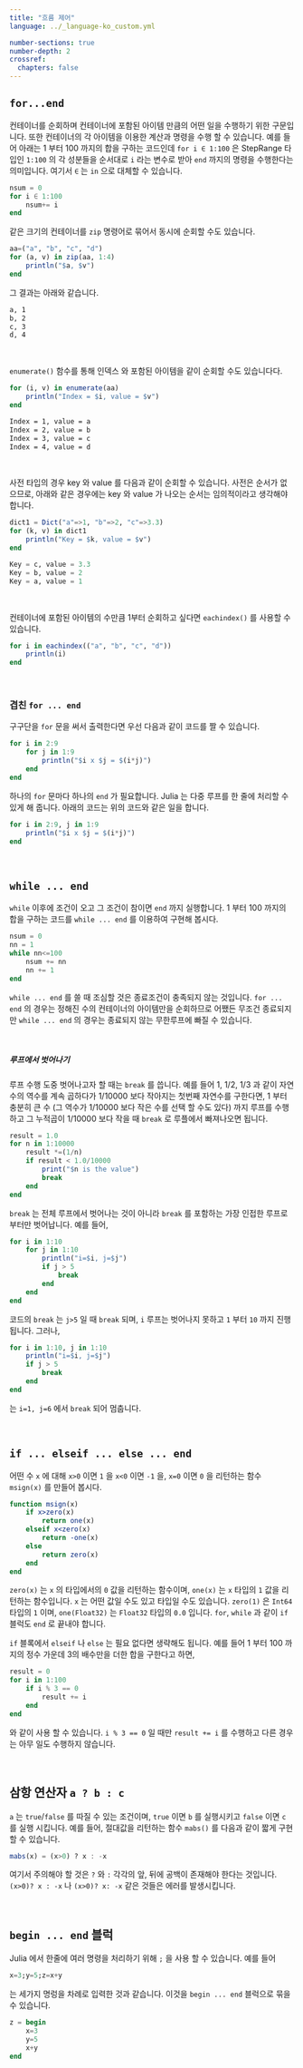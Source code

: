 ```yaml
---
title: "흐름 제어"
language: ../_language-ko_custom.yml  

number-sections: true
number-depth: 2
crossref:
  chapters: false
---
```




## `for...end` 

컨테이너를 순회하며 컨테이너에 포함된 아이템 만큼의 어떤 일을 수행하기 위한 구문입니다. 또한 컨테이너의 각 아이템을 이용한 계산과 명령을 수행 할 수 있습니다. 예를 들어 아래는 1 부터 100 까지의 합을 구하는 코드인데 `for i ∈ 1:100` 은 StepRange 타입인 `1:100` 의 각 성분들을 순서대로 `i` 라는 변수로 받아 `end` 까지의 명령을 수행한다는 의미입니다. 여기서 `∈` 는 `in` 으로 대체할 수 있습니다.

```julia
nsum = 0
for i ∈ 1:100
    nsum+= i
end
```

같은 크기의 컨테이너를 `zip` 명령어로 묶어서 동시에 순회할 수도 있습니다.

```julia
aa=("a", "b", "c", "d")
for (a, v) in zip(aa, 1:4)
    println("$a, $v")
end
```

그 결과는 아래와 같습니다.

```sh
a, 1
b, 2
c, 3
d, 4
```

</br>

`enumerate()` 함수를 통해 인덱스 와 포함된 아이템을 같이 순회할 수도 있습니다다.

```julia
for (i, v) in enumerate(aa)
    println("Index = $i, value = $v")
end
```
```sh
Index = 1, value = a
Index = 2, value = b
Index = 3, value = c
Index = 4, value = d
```

</br>

사전 타입의 경우 key 와 value 를 다음과 같이 순회할 수 있습니다. 사전은 순서가 없으므로, 아래와 같은 경우에는 key 와 value 가 나오는 순서는 임의적이라고 생각해야 합니다.

```julia
dict1 = Dict("a"=>1, "b"=>2, "c"=>3.3)
for (k, v) in dict1
    println("Key = $k, value = $v")
end

Key = c, value = 3.3
Key = b, value = 2
Key = a, value = 1
```

</br>

컨테이너에 포함된 아이템의 수만큼 1부터 순회하고 싶다면 `eachindex()` 를 사용할 수 있습니다. 

```julia
for i in eachindex(("a", "b", "c", "d"))
    println(i)
end
```






</br>

### 겹친 `for ... end`

구구단을 `for` 문을 써서 출력한다면 우선 다음과 같이 코드를 짤 수 있습니다.

```julia
for i in 2:9 
    for j in 1:9
        println("$i x $j = $(i*j)")
    end
end
```

하나의 `for` 문마다 하나의 `end` 가 필요합니다. Julia 는 다중 루프를 한 줄에 처리할 수 있게 해 줍니다. 아래의 코드는 위의 코드와 같은 일을 합니다.

```julia
for i in 2:9, j in 1:9
    println("$i x $j = $(i*j)")
end
```


</br>

## `while ... end`

`while` 이후에 조건이 오고 그 조건이 참이면 `end` 까지 실행합니다. 1 부터 100 까지의 합을 구하는 코드를 `while ... end` 를 이용하여 구현해 봅시다.

```julia
nsum = 0
nn = 1
while nn<=100
    nsum += nn
    nn += 1
end
```

`while ... end` 를 쓸 때 조심할 것은 종료조건이 충족되지 않는 것입니다. `for ... end` 의 경우는 정해진 수의 컨테이너의 아이템만을 순회하므로 어쨌든 무조건 종료되지만 `while ... end` 의 경우는 종료되지 않는 무한루프에 빠질 수 있습니다. 

</br>


##### 루프에서 벗어나기

루프 수행 도중 벗어나고자 할 때는 `break` 를 씁니다. 예를 들어 1, 1/2, 1/3 과 같이 자연수의 역수를 계속 곱하다가 1/10000 보다 작아지는 첫번째 자연수를 구한다면, 1 부터 충분히 큰 수 (그 역수가 1/10000 보다 작은 수를 선택 할 수도 있다) 까지 루프를 수행하고 그 누적곱이 1/10000 보다 작을 때 `break` 로 루플에서 빠져나오면 됩니다.

```julia
result = 1.0
for n in 1:10000
    result *=(1/n)
    if result < 1.0/10000
        print("$n is the value")
        break
    end
end
```

`break` 는 전체 루프에서 벗어나는 것이 아니라 `break` 를 포함하는 가장 인접한 루프로부터만 벗어납니다. 예를 들어,

```julia
for i in 1:10
    for j in 1:10
        println("i=$i, j=$j")
        if j > 5
            break
        end
    end
end
```

코드의 `break` 는 `j>5` 일 때 `break` 되며, `i` 루프는 벗어나지 못하고 `1` 부터 `10` 까지 진행됩니다. 그러나,

```julia
for i in 1:10, j in 1:10
    println("i=$i, j=$j")
    if j > 5
        break
    end
end
```

는 `i=1, j=6` 에서 `break` 되어 멈춥니다.


</br>

## `if ... elseif ... else ... end`

어떤 수 `x` 에 대해 `x>0` 이면 `1` 을 `x<0` 이면 `-1` 을, `x=0` 이면 `0` 을 리턴하는 함수 `msign(x)` 를 만들어 봅시다.

```julia
function msign(x)
    if x>zero(x)
        return one(x)
    elseif x<zero(x) 
        return -one(x)
    else
        return zero(x)
    end
end
```

`zero(x)` 는 `x` 의 타입에서의 `0` 값을 리턴하는 함수이며, `one(x)` 는 `x` 타입의 `1` 값을 리턴하는 함수입니다. `x` 는 어떤 값일 수도 있고 타입일 수도 있습니다. `zero(1)` 은 `Int64` 타입의 `1` 이며, `one(Float32)` 는 `Float32` 타입의 `0.0` 입니다. `for`, `while` 과 같이 `if` 블럭도 `end` 로 끝내야 합니다. 

`if` 블록에서 `elseif` 나 `else` 는 필요 없다면 생략해도 됩니다. 예를 들어 1 부터 100 까지의 정수 가운데 3의 배수만을 더한 합을 구한다고 하면,

```julia
result = 0
for i in 1:100
    if i % 3 == 0
        result += i
    end
end
```

와 같이 사용 할 수 있습니다. `i % 3 == 0` 일 때만 `result += i` 를 수행하고 다른 경우는 아무 일도 수행하지 않습니다.

</br>

## 삼항 연산자 `a ? b : c`

`a` 는 `true`/`false` 를 따질 수 있는 조건이며, `true` 이면 `b` 를 실행시키고 `false` 이면 `c` 를 실행 시킵니다. 예를 들어, 절대값을 리턴하는 함수 `mabs()` 를 다음과 같이 짧게 구현 할 수 있습니다. 

``` julia
mabs(x) = (x>0) ? x : -x
```

여기서 주의해야 할 것은 `?` 와 `:` 각각의 앞, 뒤에 공백이 존재해야 한다는 것입니다. `(x>0)? x : -x` 나 `(x>0)? x: -x` 같은 것들은 에러를 발생시킵니다.

</br>

## `begin ... end` 블럭

Julia 에서 한줄에 여러 명령을 처리하기 위해 `;` 을 사용 할 수 있습니다. 예를 들어

```julia
x=3;y=5;z=x+y
```

는 세가지 명렁을 차례로 입력한 것과 같습니다. 이것을 `begin ... end` 블럭으로 묶을 수 있습니다.

```julia
z = begin
    x=3
    y=5
    x+y
end
```

</br>

